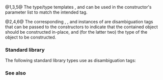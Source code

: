 {{cpp/title|in_place|in_place_type|in_place_index|in_place_t|in_place_type_t|in_place_index_t}}
{{cpp/utility/navbar}}
{{dcl begin}}
{{dcl header|utility}}
{{dcl|num=1|since=c++17|1=
struct in_place_t { explicit in_place_t() = default; };
}}
{{dcl|num=2|since=c++17|1=
inline constexpr std::in_place_t in_place {};
}}
{{dcl|num=3|since=c++17|1=
template&lt; class T &gt;
struct in_place_type_t { explicit in_place_type_t() = default; };
}}
{{dcl|num=4|since=c++17|1=
template&lt; class T &gt;
constexpr std::in_place_type_t&lt;T&gt; in_place_type {};
}}
{{dcl|num=5|since=c++17|1=
template&lt; std::size_t I &gt;
struct in_place_index_t { explicit in_place_index_t() = default; };
}}
{{dcl|num=6|since=c++17|1=
template&lt; std::size_t I &gt;
constexpr std::in_place_index_t&lt;I&gt; in_place_index {};
}}
{{dcl end}}

@1,3,5@ The type/type templates {{tt|std::in_place_t}}, {{tt|std::in_place_type_t}} and {{tt|std::in_place_index_t}} can be used in the constructor's parameter list to match the intended tag.

@2,4,6@ The corresponding {{tt|std::in_place}}, {{tt|std::in_place_type}}, and {{tt|std::in_place_index}} instances of {{v|1,3,5}} are disambiguation tags that can be passed to the constructors to indicate that the contained object should be constructed in-place, and (for the latter two) the type of the object to be constructed.

===Standard library===
The following standard library types use {{v|1-6}} as disambiguation tags:
{{dsc begin}}
{{dsc inc|cpp/utility/dsc any}}
{{dsc inc|cpp/utility/dsc expected}}
{{dsc inc|cpp/utility/functional/dsc move_only_function}}
{{dsc inc|cpp/utility/dsc optional}}
{{dsc inc|cpp/utility/dsc variant}}
{{dsc end}}

===See also===
{{dsc begin}}
{{dsc inc|cpp/container/dsc sorted_unique}}
{{dsc inc|cpp/container/dsc sorted_equivalent}}
{{dsc end}}

{{langlinks|ja|ru|zh}}